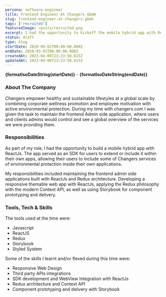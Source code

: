 ```yaml
---
persona: software-engineer
title: Frontend Engineer At Changers GbmH
slug: frontend-engineer-at-changers-gbmh
tags: ['recruited']
featuredImage: /posts/recruited.png
excerpt: I had the opportunity to kickoff the mobile hybrid app with ReactJs, serving as an SDK for users to extend or include it within their apps. The tools used at the time included JavaScript, ReactJS, Redux, Storybook, and Styled System. Some of the skills learned and/or flexed during this time included Responsive Web Design, Third party APIs integrations, SDK development, WebView Integration with ReactJs, Redux architecture and Context API, and Component prototyping and delivery with Storybook
status: draft
type: blog
startDate: 2020-09-01T00:00:00.000Z 
endDate: 2020-03-01T00:00:00.000Z 
createdAt: 2023-04-06T23:23:58.615Z
updatedAt: 2023-04-06T23:23:58.615Z
---
```



**{formatIsoDateString(startDate)}** - **{formatIsoDateString(endDate)}**

### About The Company

Changers empower healthy and sustainable lifestyles at a global scale by combining corporate wellness promotion and employee motivation with active environmental protection. During my time with changers.com I was given the task to maintain the frontend Admin side application, where users and clients admins would control and see a global overview of the services we were providing them. 

### Responsibilities

As part of my role, I had the opportunity to build a mobile hybrid app with ReactJs. The app served as an SDK for users to extend or include it within their own apps, allowing their users to include some of Changers services of environmental protection inside their own applications.

My responsibilities included maintaining the frontend admin side applications built with ReactJs and Redux architecture.
Developing a responsive themable web app with ReactJs, applying the Redux philosophy with the modern Context API, as well as using Storybook for component prototyping and delivery.

### Tools, Tech & Skills

The tools used at the time were: 
- Javascript
- ReactJS
- Redux
- Storybook
- Styled System

Some of the skills I learnt and/or flexed during this time were:
- Responsive Web Design
- Third party APIs integrations
- SDK development and WebView Integration with ReactJs
- Redux architecture and Context API
- Component prototyping and delivery with Storybook